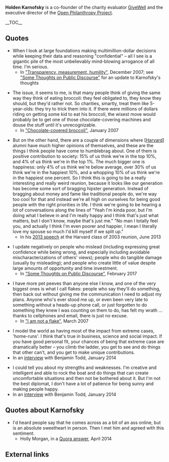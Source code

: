 '''Holden Karnofsky''' is a co-founder of the charity evaluator [[wikipedia:GiveWell|GiveWell]] and the executive director of the [[wikipedia:Open Philanthropy Project|Open Philanthropy Project]].

__TOC__

==Quotes==

* When I look at large foundations making multimillion-dollar decisions while keeping their data and reasoning "confidential" – all I see is a gigantic pile of the most unbelievably mind-blowing arrogance of all time. I'm serious.
** In [https://blog.givewell.org/2007/12/27/transparency-measurement-humility/ "Transparency, measurement, humility"], December 2007; see [http://effective-altruism.com/ea/17o/some_thoughts_on_public_discourse/ "Some Thoughts on Public Discourse"] for an update to Karnofsky's thoughts

* The issue, it seems to me, is that many people think of giving the same way they think of eating broccoli: they feel obligated to, they know they should, but they'd rather not. So charities, smartly, treat them like 5-year-olds: they try to trick them into it. If there were millions of dollars riding on getting some kid to eat his broccoli, the wisest move would probably be to get one of those chocolate-covering machines and douse the stuff until it's unrecognizable.
** In [https://blog.givewell.org/2007/01/03/chocolate-covered-broccoli/ "Chocolate-covered broccoli"], January 2007

* But on the other hand, there are a couple of dimensions where <nowiki>[</nowiki>[[wikipedia:Harvard University|Harvard]]<nowiki>]</nowiki> alumni have much higher opinions of themselves, and these are the things I think people have come to humblebrag about. One of them is positive contribution to society: 15% of us think we're in the top 10%, and 4% of us think we're in the top 1%. The much bigger one is happiness: only 4% of us think we're below average, over 30% of us think we're in the happiest 10%, and a whopping 10% of us think we're in the happiest one percent. So I think this is going to be a really interesting and really weird reunion, because it looks like our generation has become some sort of bragging hipster generation. Instead of bragging about money and fame like traditional people do, we're way too cool for that and instead we're all high on ourselves for being good people with the right priorities in life. I think we're going to be hearing a lot of conversations along the lines of "Yeah I'm kinda poor, but I'm doing what I believe in and I'm really happy and I think that's just what matters, but I don't know, maybe that's just me." "No man I totally feel you, and actually I think I'm even poorer and happier, I mean I literally love my spouse so much I'd kill myself if we split up."
** In his [http://www.harvard03.com/holdens-2013-presentation-video 2013 speech] at the Harvard class of 2003 reunion, June 2013

* I update negatively on people who mislead (including expressing great confidence while being wrong, and especially including avoidable mischaracterizations of others' views); people who do tangible damage (usually by misleading); and people who create little of value despite large amounts of opportunity and time investment.
** In [http://effective-altruism.com/ea/17o/some_thoughts_on_public_discourse/ "Some Thoughts on Public Discourse"], February 2017

* I have more pet peeves than anyone else I know, and one of the very biggest ones is what I call flakes: people who say they'll do something, then back out without giving me the communication I need to adjust my plans. Anyone who's ever stood me up, or even been very late to something without a heads-up phone call, or just forgotten to do something they knew I was counting on them to do, has felt my wrath … thanks to cellphones and email, there is just no excuse.
** In [https://blog.givewell.org/2007/03/06/i-am-not-a-flake/ "I am not a flake"], March 2007

*  I model the world as having most of the impact from extreme cases, 'home-runs'. I think that's true in business, science and social impact. If you have good personal fit, your chances of being that extreme case are dramatically better – you climb the ladder, you get to see and do things that other can't, and you get to make unique contributions.
* In an [https://80000hours.org/2014/10/interview-holden-karnofsky-on-the-importance-of-personal-fit/ interview] with Benjamin Todd, January 2014

* I could tell you about my strengths and weaknesses. I'm creative and intelligent and able to rock the boat and do things that can create uncomfortable situations and then not be bothered about it. But I'm not the best diplomat, I don't have a lot of patience for being sunny and making people happy.
* In an [https://80000hours.org/2014/10/interview-holden-karnofsky-on-the-importance-of-personal-fit/ interview] with Benjamin Todd, January 2014

==Quotes about Karnofsky==

* I'd heard people say that he comes across as a bit of an ass online, but is an absolute sweetheart in person. Then I met him and agreed with this sentiment.
** Holly Morgan, in a [https://www.quora.com/GiveWell-What-is-Holden-Karnofsky-like-in-person/answer/Holly-Morgan Quora answer], April 2014

==External links==

{{Wikipedia}}

{{DEFAULTSORT:Karnofsky, Holden}}

